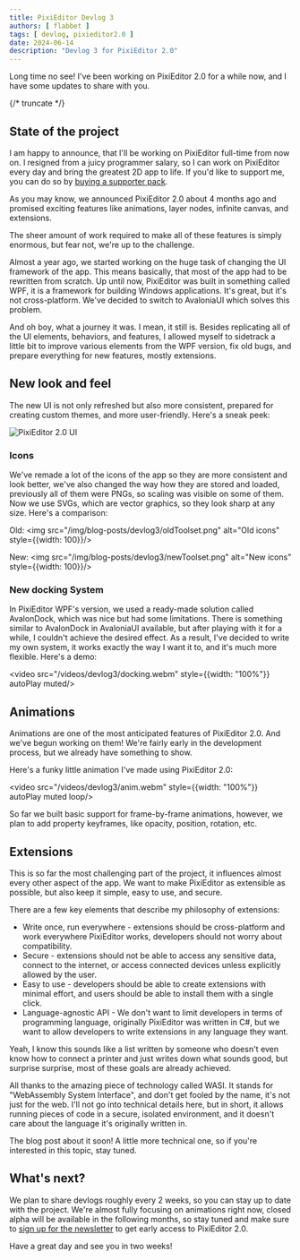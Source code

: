 ```yaml
---
title: PixiEditor Devlog 3
authors: [ flabbet ]
tags: [ devlog, pixieditor2.0 ]
date: 2024-06-14
description: "Devlog 3 for PixiEditor 2.0"
---
```


Long time no see! I've been working on PixiEditor 2.0 for a while now, and I have some updates to share with you.

{/* truncate */}

## State of the project

I am happy to announce, that I'll be working on PixiEditor full-time from now on. I resigned from a juicy programmer salary, so I can work on PixiEditor every day and bring the greatest 2D app to life.
If you'd like to support me, you can do so by [buying a supporter pack](/donate).

As you may know, we announced PixiEditor 2.0 about 4 months ago and promised exciting features like animations, layer nodes, infinite canvas, and extensions.

The sheer amount of work required to make all of these features is simply enormous, but fear not, we're up to the challenge.

Almost a year ago, we started working on the huge task of changing the UI framework of the app. This means basically, that most of the app had to be rewritten from scratch.
Up until now, PixiEditor was built in something called WPF, it is a framework for building Windows applications. It's great, but it's not cross-platform. We've decided to switch to AvaloniaUI which solves this problem.

And oh boy, what a journey it was. I mean, it still is. Besides replicating all of the UI elements, behaviors, and features, I allowed myself to 
sidetrack a little bit to improve various elements from the WPF version, fix old bugs, and prepare everything for new features, mostly extensions.

## New look and feel

The new UI is not only refreshed but also more consistent, prepared for creating custom themes, and more user-friendly. Here's a sneak peek:


![PixiEditor 2.0 UI](/img/blog-posts/devlog3/newUI.png)


### Icons 

We've remade a lot of the icons of the app so they are more consistent and look better, we've also changed the way how they are stored and loaded, previously all of them were PNGs, so 
scaling was visible on some of them. Now we use SVGs, which are vector graphics, so they look sharp at any size. Here's a comparison:

Old:
<img src="/img/blog-posts/devlog3/oldToolset.png" alt="Old icons" style={{width: 100}}/>


New:
<img src="/img/blog-posts/devlog3/newToolset.png" alt="New icons" style={{width: 100}}/>


### New docking System

In PixiEditor WPF's version, we used a ready-made solution called AvalonDock, which was nice but had some limitations. There is something similar to AvalonDock in AvaloniaUI available, but after playing with it for a while, I couldn't achieve the desired 
effect. As a result, I've decided to write my own system, it works exactly the way I want it to, and it's much more flexible. Here's a demo:


<video src="/videos/devlog3/docking.webm" style={{width: "100%"}} autoPlay muted/>

## Animations

Animations are one of the most anticipated features of PixiEditor 2.0. And we've begun working on them! We're fairly early in the development process, but we already have something to show.

Here's a funky little animation I've made using PixiEditor 2.0:

<video src="/videos/devlog3/anim.webm" style={{width: "100%"}} autoPlay muted loop/>

So far we built basic support for frame-by-frame animations, however, we plan to add property keyframes, like opacity, position, rotation, etc.


## Extensions

This is so far the most challenging part of the project, it influences almost every other aspect of the app. We want to make PixiEditor as extensible as possible, but also keep it simple, easy to use, and secure.

There are a few key elements that describe my philosophy of extensions:

- Write once, run everywhere - extensions should be cross-platform and work everywhere PixiEditor works, developers should not worry about compatibility.
- Secure - extensions should not be able to access any sensitive data, connect to the internet, or access connected devices unless explicitly allowed by the user.
- Easy to use - developers should be able to create extensions with minimal effort, and users should be able to install them with a single click.
- Language-agnostic API - We don't want to limit developers in terms of programming language, originally PixiEditor was written in C#, but we want to allow developers to write extensions in any language they want.

Yeah, I know this sounds like a list written by someone who doesn't even know how to connect a printer and just writes down what sounds good, but surprise surprise, most of these goals are already achieved.

All thanks to the amazing piece of technology called WASI. It stands for "WebAssembly System Interface", and don't get fooled by the name, it's not just for the web. 
I'll not go into technical details here, but in short, it allows running pieces of code in a secure, isolated environment, and it doesn't care about the language it's originally written in. 

The blog post about it soon! A little more technical one, so if you're interested in this topic, stay tuned.


## What's next?

We plan to share devlogs roughly every 2 weeks, so you can stay up to date with the project. 
We're almost fully focusing on animations right now, closed alpha will be available in the following months, so stay tuned and make sure to [sign up for the newsletter](/v2) to get early access to PixiEditor 2.0.

Have a great day and see you in two weeks!
